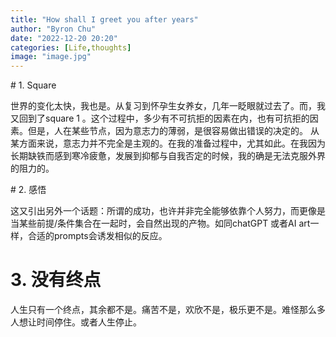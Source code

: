 ```yaml
---
title: "How shall I greet you after years"
author: "Byron Chu"
date: "2022-12-20 20:20"
categories: [Life,thoughts]
image: "image.jpg"
---
```


\# 1. Square 

世界的变化太快，我也是。从复习到怀孕生女养女，几年一眨眼就过去了。而，我又回到了square 1 。这个过程中，多少有不可抗拒的因素在内，也有可抗拒的因素。但是，人在某些节点，因为意志力的薄弱，是很容易做出错误的决定的。
 从某方面来说，意志力并不完全是主观的。在我的准备过程中，尤其如此。在我因为长期缺铁而感到寒冷疲惫，发展到抑郁与自我否定的时候，我的确是无法克服外界的阻力的。


\# 2. 感悟

这又引出另外一个话题：所谓的成功，也许并非完全能够依靠个人努力，而更像是当某些前提/条件集合在一起时，会自然出现的产物。如同chatGPT 或者AI art一样，合适的prompts会诱发相似的反应。

# 3. 没有终点

人生只有一个终点，其余都不是。痛苦不是，欢欣不是，极乐更不是。难怪那么多人想让时间停住。或者人生停止。
